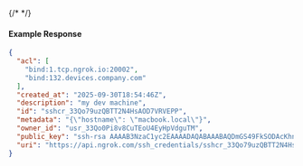 {/* <!-- Code generated for API Clients. DO NOT EDIT. --> */}

#### Example Response
```json
{
  "acl": [
    "bind:1.tcp.ngrok.io:20002",
    "bind:132.devices.company.com"
  ],
  "created_at": "2025-09-30T18:54:46Z",
  "description": "my dev machine",
  "id": "sshcr_33Qo79uzQBTT2N4HsAOD7VRVEPP",
  "metadata": "{\"hostname\": \"macbook.local\"}",
  "owner_id": "usr_33Qo0Pi8v8CuTEoU4EyHpVdguTM",
  "public_key": "ssh-rsa AAAAB3NzaC1yc2EAAAADAQABAAABAQDmGS49FkSODAcKhn3+/47DW2zEn19BZvzRQ8RZjL3v6hCIX2qXfsFK35EGxNI0wV23H4xXC2gVRPHKU71YnCb50tad3yMBTM6+2yfGsEDasEH/anmBLclChKvuGiT547RskZlpbAbdq3GvbzmY+R/2EBRMOiObpc8XmSzKAd05j28kqN0+rZO65SWId0MXdvJdSCSAnuRqBNd/aXKlu8hBPDcgwbT2lMkuR+ApoBS2FLRBOiQyt2Ol0T7Uuf7lTLlazpGB3uTw5zFYUNXkuuI6cAP8QYuY1Bne/hNrG8t3Aw9a1yc2C4Fz1hJ/4OMRxTQ8SUQf+Rmxs8DryMlMFJ8r device132@example.com",
  "uri": "https://api.ngrok.com/ssh_credentials/sshcr_33Qo79uzQBTT2N4HsAOD7VRVEPP"
}

```
